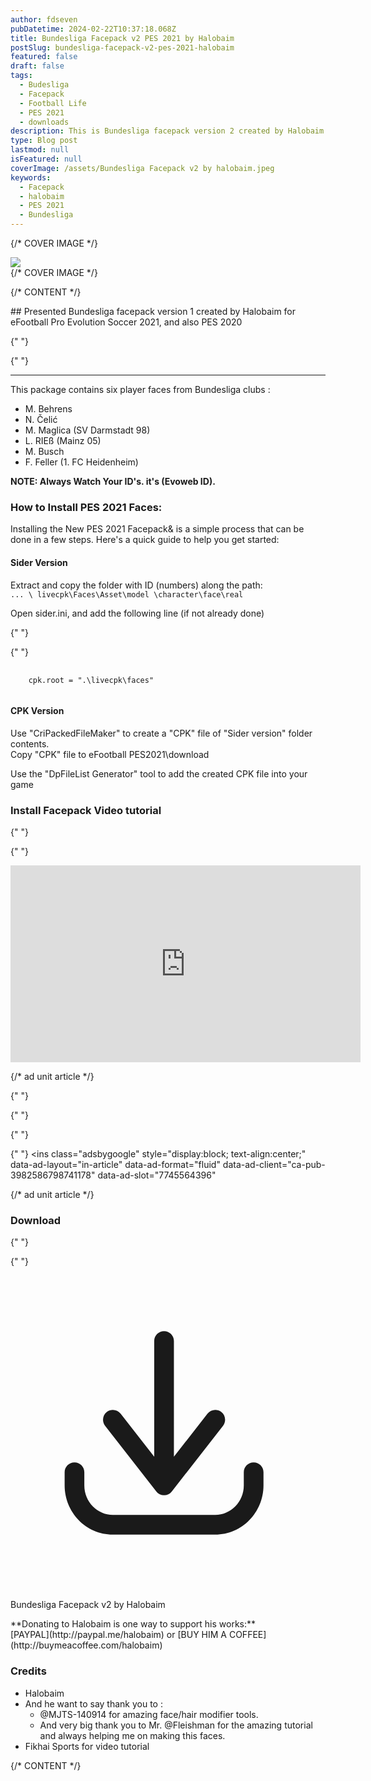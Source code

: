 ```yaml
---
author: fdseven
pubDatetime: 2024-02-22T10:37:18.068Z
title: Bundesliga Facepack v2 PES 2021 by Halobaim
postSlug: bundesliga-facepack-v2-pes-2021-halobaim
featured: false
draft: false
tags:
  - Budesliga
  - Facepack
  - Football Life
  - PES 2021
  - downloads
description: This is Bundesliga facepack version 2 created by Halobaim for eFootball Pro Evolution Soccer 2021, and also PES 2020
type: Blog post
lastmod: null
isFeatured: null
coverImage: /assets/Bundesliga Facepack v2 by halobaim.jpeg
keywords:
  - Facepack
  - halobaim
  - PES 2021
  - Bundesliga
---
```



{/* COVER IMAGE */}

<div class="col-start-1 col-span-8 lg:col-start-2 lg:col-end-9 lg:row-span-2 mt-0 lg:-mt-40">
  <div className="relative lg:-mr-8">
    <img
      transition:persist
      src={frontmatter.coverImage}
      className="cover w-full aspect-video object-cover"
    />
  </div>
</div>
{/* COVER IMAGE */}

{/* CONTENT */}

<div class="col-span-8 md:col-start-2 md:col-span-6 lg:col-start-2 lg:col-span-4 [&>h2]:!mt-0">
  ## Presented Bundesliga facepack version 1 created by Halobaim for eFootball Pro Evolution Soccer 2021, and also PES 2020

{" "}

{" "}
<hr />

This package contains six player faces from Bundesliga clubs :

- M. Behrens
- N. Čelić
- M. Maglica (SV Darmstadt 98)
- L. RIEß (Mainz 05)
- M. Busch
- F. Feller (1. FC Heidenheim)

**NOTE: Always Watch Your ID's. it's (Evoweb ID).**

### How to Install PES 2021 Faces:

Installing the New PES 2021 Facepack& is a simple process that can be done in a few steps. Here's a quick guide to help you get started:

#### Sider Version

Extract and copy the folder with ID (numbers) along the path: <br />
`... \ livecpk\Faces\Asset\model \character\face\real`

Open sider.ini, and add the following line (if not already done)

{" "}

{" "}
<pre>
  <code>
    <span class="text-white">cpk.root = ".\livecpk\faces"</span>
  </code>
</pre>

#### CPK Version

Use "CriPackedFileMaker" to create a "CPK" file of "Sider version" folder contents. <br />
Copy "CPK" file to eFootball PES2021\download

Use the "DpFileList Generator" tool to add the created CPK file into your game

### Install Facepack Video tutorial

{" "}

{" "}
<div class="aspect-video relative">
  <iframe
    class="absolute w-full h-full"
    width="560"
    height="315"
    src="https://www.youtube.com/embed/hB2VIPSMt-g?si=vexPkeMXGd7EviR2"
    title="YouTube video player"
    frameborder="0"
    allow="accelerometer; autoplay; clipboard-write; encrypted-media; gyroscope; picture-in-picture; web-share"
    allowfullscreen
  ></iframe>
</div>

{/* ad unit article */}

{" "}

{" "}
<script
  async
  src="https://pagead2.googlesyndication.com/pagead/js/adsbygoogle.js?client=ca-pub-3982586798741178"
  crossorigin="anonymous"
></script>

{" "}

{" "}
<ins
  class="adsbygoogle"
  style="display:block; text-align:center;"
  data-ad-layout="in-article"
  data-ad-format="fluid"
  data-ad-client="ca-pub-3982586798741178"
  data-ad-slot="7745564396"
></ins>
<script>(adsbygoogle = window.adsbygoogle || []).push({});</script>
{/* ad unit article */}

### Download

{" "}

{" "}
<div className="flex flex-wrap gap-2">
  <LinkButton
    targetNew={true}
    title="Bundesliga Facepack v2 by Halobaim"
    href="https://www.mediafire.com/file/rg5pz1lllsxr71x/Bundesliga_Facepack_%25232_by_halobaim.rar/file"
    className="flex items-center [&>p]:!m-0 px-4 !text-skin-inverted [&>p]:!text-skin-inverted [&>p>svg]:text-skin-inverted bg-skin-accent rounded-full !decoration-transparent border border-skin-accent transition duration-500"
  >
    <svg
      class="text-skin-inverted"
      viewBox="0 0 24 24"
      fill="none"
      xmlns="http://www.w3.org/2000/svg"
    >
      <g id="SVGRepo_bgCarrier" stroke-width="0"></g>
      <g
        id="SVGRepo_tracerCarrier"
        stroke-linecap="round"
        stroke-linejoin="round"
      ></g>
      <g id="SVGRepo_iconCarrier">
        <path
          d="M5.625 15C5.625 14.5858 5.28921 14.25 4.875 14.25C4.46079 14.25 4.125 14.5858 4.125 15H5.625ZM4.875 16H4.125H4.875ZM19.275 15C19.275 14.5858 18.9392 14.25 18.525 14.25C18.1108 14.25 17.775 14.5858 17.775 15H19.275ZM11.1086 15.5387C10.8539 15.8653 10.9121 16.3366 11.2387 16.5914C11.5653 16.8461 12.0366 16.7879 12.2914 16.4613L11.1086 15.5387ZM16.1914 11.4613C16.4461 11.1347 16.3879 10.6634 16.0613 10.4086C15.7347 10.1539 15.2634 10.2121 15.0086 10.5387L16.1914 11.4613ZM11.1086 16.4613C11.3634 16.7879 11.8347 16.8461 12.1613 16.5914C12.4879 16.3366 12.5461 15.8653 12.2914 15.5387L11.1086 16.4613ZM8.39138 10.5387C8.13662 10.2121 7.66533 10.1539 7.33873 10.4086C7.01212 10.6634 6.95387 11.1347 7.20862 11.4613L8.39138 10.5387ZM10.95 16C10.95 16.4142 11.2858 16.75 11.7 16.75C12.1142 16.75 12.45 16.4142 12.45 16H10.95ZM12.45 5C12.45 4.58579 12.1142 4.25 11.7 4.25C11.2858 4.25 10.95 4.58579 10.95 5H12.45ZM4.125 15V16H5.625V15H4.125ZM4.125 16C4.125 18.0531 5.75257 19.75 7.8 19.75V18.25C6.61657 18.25 5.625 17.2607 5.625 16H4.125ZM7.8 19.75H15.6V18.25H7.8V19.75ZM15.6 19.75C17.6474 19.75 19.275 18.0531 19.275 16H17.775C17.775 17.2607 16.7834 18.25 15.6 18.25V19.75ZM19.275 16V15H17.775V16H19.275ZM12.2914 16.4613L16.1914 11.4613L15.0086 10.5387L11.1086 15.5387L12.2914 16.4613ZM12.2914 15.5387L8.39138 10.5387L7.20862 11.4613L11.1086 16.4613L12.2914 15.5387ZM12.45 16V5H10.95V16H12.45Z"
          fill="currentColor"
        ></path>
      </g>
    </svg>
    <p class="group-hover:!text-skin-accent transition duration-500">
      Bundesliga Facepack v2 by Halobaim
    </p>
  </LinkButton>
</div>
**Donating to Halobaim is one way to support his works:** <br />
[PAYPAL](http://paypal.me/halobaim) or [BUY HIM A COFFEE](http://buymeacoffee.com/halobaim)

### Credits

- Halobaim
- And he want to say thank you to :
  - @MJTS-140914 for amazing face/hair modifier tools.
  - And very big thank you to Mr. @Fleishman for the amazing tutorial and always helping me on making this faces.
- Fikhai Sports for video tutorial

</div>
{/* CONTENT */}
